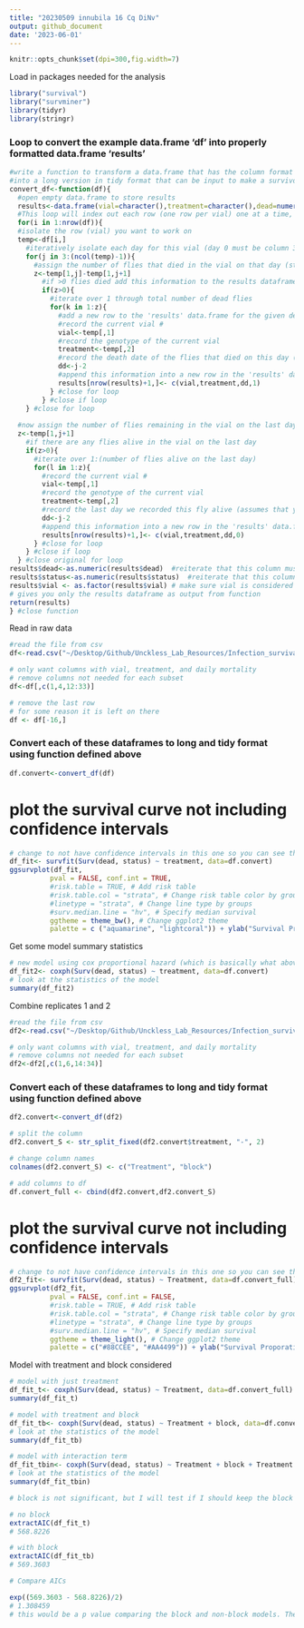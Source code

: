 ```yaml
---
title: "20230509 innubila 16 Cq DiNv"
output: github_document
date: '2023-06-01'
---
```


```r
knitr::opts_chunk$set(dpi=300,fig.width=7)
```

Load in packages needed for the analysis

```r
library("survival")
library("survminer")
library(tidyr)
library(stringr)
```


### Loop to convert the example data.frame 'df' into properly formatted data.frame 'results'
```r
#write a function to transform a data.frame that has the column format 'vial | treatment | D0 | D1 | D2...', with one row for each vial
#into a long version in tidy format that can be input to make a survivorship curve
convert_df<-function(df){
  #open empty data.frame to store results
  results<-data.frame(vial=character(),treatment=character(),dead=numeric(),status=numeric())
  #This loop will index out each row (one row per vial) one at a time, transform it into long format (one row per fly), and add the information to the empty data.frame called results
  for(i in 1:nrow(df)){
  #isolate the row (vial) you want to work on
  temp<-df[i,]
    #iteratively isolate each day for this vial (day 0 must be column 3, day 1 column 4, etc.). Loop stops the column before the last day
    for(j in 3:(ncol(temp)-1)){
      #assign the number of flies that died in the vial on that day (starting with day 1) to the variable 'z'
      z<-temp[1,j]-temp[1,j+1]
        #if >0 flies died add this information to the results dataframe
        if(z>0){
          #iterate over 1 through total number of dead flies
          for(k in 1:z){
            #add a new row to the 'results' data.frame for the given dead fly, specifying vial #, treatment, day died, and
            #record the current vial #
            vial<-temp[,1]
            #record the genotype of the current vial
            treatment<-temp[,2]
            #record the death date of the flies that died on this day (assumes that your input DF starts with day 0 in column 3)
            dd<-j-2
            #append this information into a new row in the 'results' data.frame, and add a '1' in the 4th column to indicate mortality
            results[nrow(results)+1,]<- c(vial,treatment,dd,1)
          } #close for loop
        } #close if loop
    } #close for loop
  
  #now assign the number of flies remaining in the vial on the last day (value in the last column of the row) to the variable 'z'
  z<-temp[1,j+1]
    #if there are any flies alive in the vial on the last day
    if(z>0){
      #iterate over 1:(number of flies alive on the last day)
      for(l in 1:z){
        #record the current vial #
        vial<-temp[,1]
        #record the genotype of the current vial
        treatment<-temp[,2]
        #record the last day we recorded this fly alive (assumes that your input DF starts with day 0 in column 3)
        dd<-j-2
        #append this information into a new row in the 'results' data.frame, and add a '0' in the 4th column to indicate that the fly made it to the end of the experiment
        results[nrow(results)+1,]<- c(vial,treatment,dd,0)
      } #close for loop
    } #close if loop
  } #close original for loop
results$dead<-as.numeric(results$dead)  #reiterate that this column must be class numeric
results$status<-as.numeric(results$status)  #reiterate that this column must be class numeric
results$vial <- as.factor(results$vial) # make sure vial is considered a factor
# gives you only the results dataframe as output from function 
return(results) 
} #close function
```


Read in raw data
```r
#read the file from csv
df<-read.csv("~/Desktop/Github/Unckless_Lab_Resources/Infection_survival_analyses/20230509-inn-16Cq/20230509-16Cq-innubila-infection-2.csv")

# only want columns with vial, treatment, and daily mortality
# remove columns not needed for each subset
df<-df[,c(1,4,12:33)]

# remove the last row
# for some reason it is left on there
df <- df[-16,]
```

### Convert each of these dataframes to long and tidy format using function defined above
```r
df.convert<-convert_df(df)
```


# plot the survival curve not including confidence intervals

```r
# change to not have confidence intervals in this one so you can see them 
df_fit<- survfit(Surv(dead, status) ~ treatment, data=df.convert)
ggsurvplot(df_fit,
          pval = FALSE, conf.int = TRUE,
          #risk.table = TRUE, # Add risk table
          #risk.table.col = "strata", # Change risk table color by groups
          #linetype = "strata", # Change line type by groups
          #surv.median.line = "hv", # Specify median survival
          ggtheme = theme_bw(), # Change ggplot2 theme
          palette = c ("aquamarine", "lightcoral")) + ylab("Survival Proporation") + xlab("Days post infection")
```

Get some model summary statistics 
```r
# new model using cox proportional hazard (which is basically what above is doing)
df_fit2<- coxph(Surv(dead, status) ~ treatment, data=df.convert)
# look at the statistics of the model
summary(df_fit2)
```

Combine replicates 1 and 2 

```r
#read the file from csv
df2<-read.csv("~/Desktop/Github/Unckless_Lab_Resources/Infection_survival_analyses/20230509-inn-16Cq/combined-poked-16Cq-infections.csv")

# only want columns with vial, treatment, and daily mortality
# remove columns not needed for each subset
df2<-df2[,c(1,6,14:34)]

```

### Convert each of these dataframes to long and tidy format using function defined above
```r
df2.convert<-convert_df(df2)

# split the column 
df2.convert_S <- str_split_fixed(df2.convert$treatment, "-", 2)

# change column names
colnames(df2.convert_S) <- c("Treatment", "block")

# add columns to df 
df.convert_full <- cbind(df2.convert,df2.convert_S)


```

# plot the survival curve not including confidence intervals

```r
# change to not have confidence intervals in this one so you can see them 
df2_fit<- survfit(Surv(dead, status) ~ Treatment, data=df.convert_full)
ggsurvplot(df2_fit,
          pval = FALSE, conf.int = FALSE,
          #risk.table = TRUE, # Add risk table
          #risk.table.col = "strata", # Change risk table color by groups
          #linetype = "strata", # Change line type by groups
          #surv.median.line = "hv", # Specify median survival
          ggtheme = theme_light(), # Change ggplot2 theme
          palette = c("#88CCEE", "#AA4499")) + ylab("Survival Proporation") + xlab("Days post infection")
```

Model with treatment and block considered 

```r
# model with just treatment
df_fit_t<- coxph(Surv(dead, status) ~ Treatment, data=df.convert_full)
summary(df_fit_t)

# model with treatment and block 
df_fit_tb<- coxph(Surv(dead, status) ~ Treatment + block, data=df.convert_full)
# look at the statistics of the model
summary(df_fit_tb)

# model with interaction term 
df_fit_tbin<- coxph(Surv(dead, status) ~ Treatment + block + Treatment * block, data=df.convert_full)
# look at the statistics of the model
summary(df_fit_tbin)

# block is not significant, but I will test if I should keep the block in there 

# no block
extractAIC(df_fit_t)
# 568.8226

# with block 
extractAIC(df_fit_tb)
# 569.3603 

# Compare AICs

exp((569.3603 - 568.8226)/2)
# 1.308459
# this would be a p value comparing the block and non-block models. There is no significant difference between the two AICs, so either one is a good fit 
```





